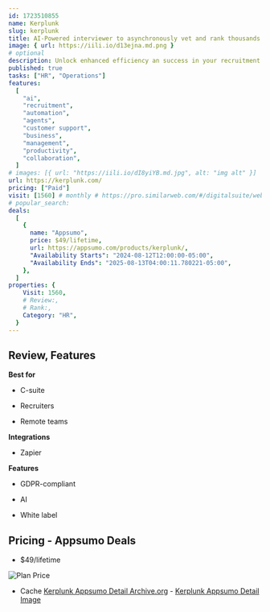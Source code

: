 ```yaml
---
id: 1723510855
name: Kerplunk
slug: kerplunk
title: AI-Powered interviewer to asynchronously vet and rank thousands of applicants
image: { url: https://iili.io/d13ejna.md.png }
# optional
description: Unlock enhanced efficiency an success in your recruitment journeyEnsure that the right talent finds the right opportunities quickly and effectively
published: true
tasks: ["HR", "Operations"]
features:
  [
    "ai",
    "recruitment",
    "automation",
    "agents",
    "customer support",
    "business",
    "management",
    "productivity",
    "collaboration",
  ]
# images: [{ url: "https://iili.io/dI8yiYB.md.jpg", alt: "img alt" }]
url: https://kerplunk.com/
pricing: ["Paid"]
visit: [1560] # monthly # https://pro.similarweb.com/#/digitalsuite/websiteanalysis/home
# popular_search:
deals:
  [
    {
      name: "Appsumo",
      price: $49/lifetime,
      url: https://appsumo.com/products/kerplunk/,
      "Availability Starts": "2024-08-12T12:00:00-05:00",
      "Availability Ends": "2025-08-13T04:00:11.780221-05:00",
    },
  ]
properties: {
    Visit: 1560,
    # Review:,
    # Rank:,
    Category: "HR",
  }
---
```


## Review, Features

**Best for**

- C-suite

- Recruiters

- Remote teams

**Integrations**

- Zapier

**Features**

- GDPR-compliant

- AI

- White label

## Pricing - Appsumo Deals

- $49/lifetime

<Img src="https://iili.io/d1nLlcv.png" alt="Plan Price" />

- Cache [Kerplunk Appsumo Detail Archive.org](https://web.archive.org/web/*/https://appsumo.com/products/kerplunk/) - [Kerplunk Appsumo Detail Image](https://iili.io/d1nQTgf.png)
